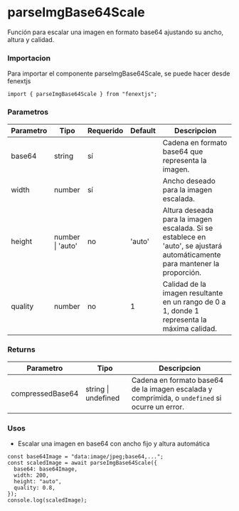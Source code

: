 # parseImgBase64Scale

Función para escalar una imagen en formato base64 ajustando su ancho, altura y calidad.

### Importacion

Para importar el componente parseImgBase64Scale, se puede hacer desde fenextjs

```tsx copy
import { parseImgBase64Scale } from "fenextjs";
```

### Parametros

| Parametro | Tipo             | Requerido | Default | Descripcion                                                                                                                 |
| --------- | ---------------- | --------- | ------- | --------------------------------------------------------------------------------------------------------------------------- |
| base64    | string           | sí        |         | Cadena en formato base64 que representa la imagen.                                                                          |
| width     | number           | sí        |         | Ancho deseado para la imagen escalada.                                                                                      |
| height    | number \| 'auto' | no        | 'auto'  | Altura deseada para la imagen escalada. Si se establece en 'auto', se ajustará automáticamente para mantener la proporción. |
| quality   | number           | no        | 1       | Calidad de la imagen resultante en un rango de 0 a 1, donde 1 representa la máxima calidad.                                 |

### Returns

| Parametro        | Tipo                | Descripcion                                                                                    |
| ---------------- | ------------------- | ---------------------------------------------------------------------------------------------- |
| compressedBase64 | string \| undefined | Cadena en formato base64 de la imagen escalada y comprimida, o `undefined` si ocurre un error. |

### Usos

- Escalar una imagen en base64 con ancho fijo y altura automática

```tsx copy
const base64Image = "data:image/jpeg;base64,...";
const scaledImage = await parseImgBase64Scale({
  base64: base64Image,
  width: 200,
  height: "auto",
  quality: 0.8,
});
console.log(scaledImage);
```
